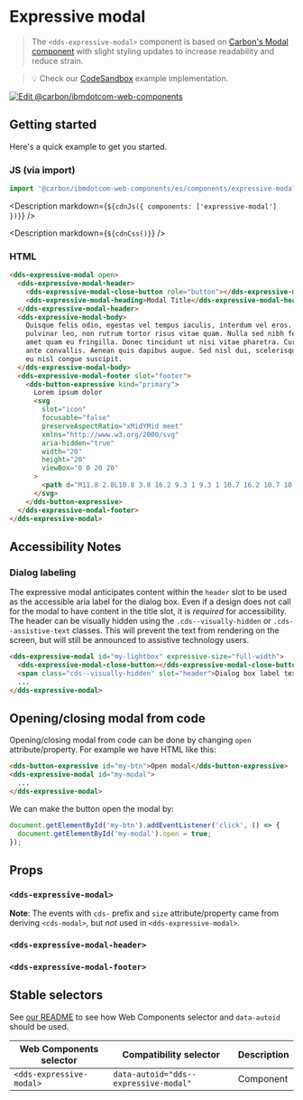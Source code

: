 




# Expressive modal

> The `<dds-expressive-modal>` component is based on
> [Carbon's Modal component](https://custom-elements.carbondesignsystem.com/?path=/story/components-modal--default-story)
> with slight styling updates to increase readability and reduce strain.

> 💡 Check our
> [CodeSandbox](https://githubbox.com/carbon-design-system/carbon-for-ibm-dotcom/tree/main/packages/web-components/examples/codesandbox/components/expressive-modal)
> example implementation.

[![Edit @carbon/ibmdotcom-web-components](https://codesandbox.io/static/img/play-codesandbox.svg)](https://githubbox.com/carbon-design-system/carbon-for-ibm-dotcom/tree/main/packages/web-components/examples/codesandbox/components/expressive-modal)

## Getting started

Here's a quick example to get you started.

### JS (via import)

```javascript
import '@carbon/ibmdotcom-web-components/es/components/expressive-modal/index.js';
```

<Description markdown={`${cdnJs({ components: ['expressive-modal'] })}`} />

<Description markdown={`${cdnCss()}`} />

### HTML

```html
<dds-expressive-modal open>
  <dds-expressive-modal-header>
    <dds-expressive-modal-close-button role="button"></dds-expressive-modal-close-button>
    <dds-expressive-modal-heading>Modal Title</dds-expressive-modal-heading>
  </dds-expressive-modal-header>
  <dds-expressive-modal-body>
    Quisque felis odio, egestas vel tempus iaculis, interdum vel eros. Phasellus pharetra, purus et pretium posuere, ipsum risus
    pulvinar leo, non rutrum tortor risus vitae quam. Nulla sed nibh felis. Maecenas nec tincidunt eros. Fusce sollicitudin sit
    amet quam eu fringilla. Donec tincidunt ut nisi vitae pharetra. Curabitur imperdiet ante sit amet mi laoreet, vitae facilisis
    ante convallis. Aenean quis dapibus augue. Sed nisl dui, scelerisque et augue eget, pharetra commodo elit. In venenatis sapien
    eu nisl congue suscipit.
  </dds-expressive-modal-body>
  <dds-expressive-modal-footer slot="footer">
    <dds-button-expressive kind="primary">
      Lorem ipsum dolor
      <svg
        slot="icon"
        focusable="false"
        preserveAspectRatio="xMidYMid meet"
        xmlns="http://www.w3.org/2000/svg"
        aria-hidden="true"
        width="20"
        height="20"
        viewBox="0 0 20 20"
      >
        <path d="M11.8 2.8L10.8 3.8 16.2 9.3 1 9.3 1 10.7 16.2 10.7 10.8 16.2 11.8 17.2 19 10z"></path>
      </svg>
    </dds-button-expressive>
  </dds-expressive-modal-footer>
</dds-expressive-modal>
```

## Accessibility Notes

### Dialog labeling

The expressive modal anticipates content within the `header` slot to be used as the accessible aria label for the dialog box. Even if a design does not call for the modal to have content in the title slot, it is _required_ for accessibility. The header can be visually hidden using the `.cds--visually-hidden` or `.cds--assistive-text` classes. This will prevent the text from rendering on the screen, but will still be announced to assistive technology users.

```html
<dds-expressive-modal id="my-lightbox" expressive-size="full-width">
  <dds-expressive-modal-close-button></dds-expressive-modal-close-button>
  <span class="cds--visually-hidden" slot="header">Dialog box label text</span>
  ...
</dds-expressive-modal>
```

## Opening/closing modal from code

Opening/closing modal from code can be done by changing `open` attribute/property. For example we have HTML like this:

```html
<dds-button-expressive id="my-btn">Open modal</dds-button-expressive>
<dds-expressive-modal id="my-modal">
  ...
</dds-expressive-modal>
```

We can make the button open the modal by:

```javascript
document.getElementById('my-btn').addEventListener('click', () => {
  document.getElementById('my-modal').open = true;
});
```

## Props

### `<dds-expressive-modal>`

**Note**: The events with `cds-` prefix and `size` attribute/property came from deriving `<cds-modal>`, but _not_ used in `<dds-expressive-modal>`.

<Props of="dds-expressive-modal" />

### `<dds-expressive-modal-header>`

<Props of="dds-expressive-modal-header" />

### `<dds-expressive-modal-footer>`

<Props of="dds-expressive-modal-footer" />

## Stable selectors

See [our README](https://github.com/carbon-design-system/carbon-for-ibm-dotcom/tree/main/packages/web-components#stable-selectors-for-analytics-and-integratione2e-testing-in-web-components) to see how Web Components selector and `data-autoid` should be used.

| Web Components selector  | Compatibility selector                | Description |
| ------------------------ | ------------------------------------- | ----------- |
| `<dds-expressive-modal>` | `data-autoid="dds--expressive-modal"` | Component   |

<Description markdown={contributing} />
